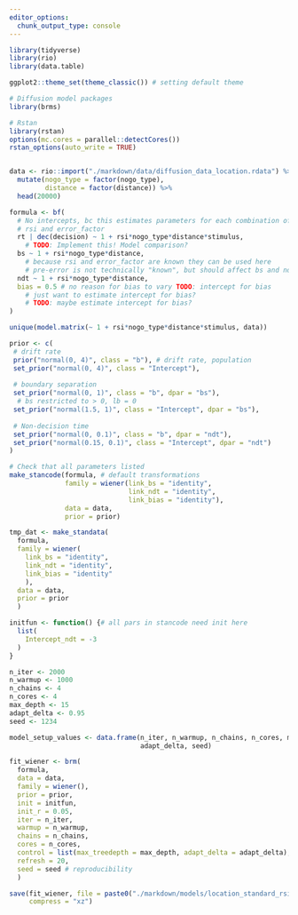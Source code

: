 ```yaml
---
editor_options:
  chunk_output_type: console
---
```

```r
library(tidyverse)
library(rio)
library(data.table)

ggplot2::theme_set(theme_classic()) # setting default theme

# Diffusion model packages
library(brms)

# Rstan
library(rstan)
options(mc.cores = parallel::detectCores())
rstan_options(auto_write = TRUE)

```

```r

```

```r
data <- rio::import("./markdown/data/diffusion_data_location.rdata") %>% 
  mutate(nogo_type = factor(nogo_type),
         distance = factor(distance)) %>% 
  head(20000)
```

```r
formula <- bf(
  # No intercepts, bc this estimates parameters for each combination of
  # rsi and error_factor
  rt | dec(decision) ~ 1 + rsi*nogo_type*distance*stimulus,
    # TODO: Implement this! Model comparison?
  bs ~ 1 + rsi*nogo_type*distance,
    # because rsi and error_factor are known they can be used here
    # pre-error is not technically "known", but should affect bs and ndt nonetheless
  ndt ~ 1 + rsi*nogo_type*distance,
  bias = 0.5 # no reason for bias to vary TODO: intercept for bias
    # just want to estimate intercept for bias?
    # TODO: maybe estimate intercept for bias? 
)

unique(model.matrix(~ 1 + rsi*nogo_type*distance*stimulus, data))

```

```r
prior <- c(
 # drift rate
 prior("normal(0, 4)", class = "b"), # drift rate, population
 set_prior("normal(0, 4)", class = "Intercept"),
 
 # boundary separation
 set_prior("normal(0, 1)", class = "b", dpar = "bs"), 
  # bs restricted to > 0, lb = 0
 set_prior("normal(1.5, 1)", class = "Intercept", dpar = "bs"),
 
 # Non-decision time
 set_prior("normal(0, 0.1)", class = "b", dpar = "ndt"),
 set_prior("normal(0.15, 0.1)", class = "Intercept", dpar = "ndt")
)
```

```r
# Check that all parameters listed
make_stancode(formula, # default transformations
              family = wiener(link_bs = "identity", 
                              link_ndt = "identity",
                              link_bias = "identity"),
              data = data, 
              prior = prior)

```

```r
tmp_dat <- make_standata(
  formula, 
  family = wiener(
    link_bs = "identity", 
    link_ndt = "identity",
    link_bias = "identity"
    ),
  data = data,
  prior = prior
  )
```

```r
initfun <- function() {# all pars in stancode need init here
  list(
    Intercept_ndt = -3
  )
}

```

```r
n_iter <- 2000
n_warmup <- 1000
n_chains <- 4
n_cores <- 4
max_depth <- 15
adapt_delta <- 0.95
seed <- 1234

model_setup_values <- data.frame(n_iter, n_warmup, n_chains, n_cores, max_depth,
                                 adapt_delta, seed)
```

```r
fit_wiener <- brm(
  formula, 
  data = data,
  family = wiener(),
  prior = prior, 
  init = initfun,
  init_r = 0.05,
  iter = n_iter,
  warmup = n_warmup, 
  chains = n_chains,
  cores = n_cores, 
  control = list(max_treedepth = max_depth, adapt_delta = adapt_delta),
  refresh = 20,
  seed = seed # reproducibility
  )
```

```r
save(fit_wiener, file = paste0("./markdown/models/location_standard_rsi_err_", Sys.Date(), ".rda"),
     compress = "xz")
```